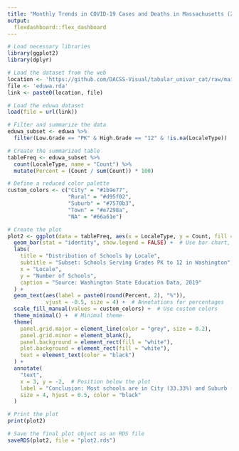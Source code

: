 ```yaml
---
title: "Monthly Trends in COVID-19 Cases and Deaths in Massachusetts (2020-2021)"
output: 
  flexdashboard::flex_dashboard
---
```


```r
# Load necessary libraries
library(ggplot2)
library(dplyr)

# Load the dataset from the web
location <- 'https://github.com/DACSS-Visual/tabular_univar_cat/raw/main/data/'
file <- 'eduwa.rda'
link <- paste0(location, file)

# Load the eduwa dataset
load(file = url(link))

# Filter and summarize the data
eduwa_subset <- eduwa %>%
  filter(Low.Grade == "PK" & High.Grade == "12" & !is.na(LocaleType))

# Create the summarized table
tableFreq <- eduwa_subset %>%
  count(LocaleType, name = "Count") %>%
  mutate(Percent = (Count / sum(Count)) * 100)

# Define a reduced color palette
custom_colors <- c("City" = "#1b9e77", 
                   "Rural" = "#d95f02", 
                   "Suburb" = "#7570b3", 
                   "Town" = "#e7298a",
                   "NA" = "#66a61e")

# Create the plot
plot2 <- ggplot(data = tableFreq, aes(x = LocaleType, y = Count, fill = LocaleType)) +
  geom_bar(stat = "identity", show.legend = FALSE) +  # Use bar chart, suppress legend
  labs(
    title = "Distribution of Schools by Locale",
    subtitle = "Subset: Schools Serving Grades PK to 12 in Washington",
    x = "Locale",
    y = "Number of Schools",
    caption = "Source: Washington State Education Data, 2019"
  ) +
  geom_text(aes(label = paste0(round(Percent, 2), "%")), 
            vjust = -0.5, size = 4) +  # Annotations for percentages
  scale_fill_manual(values = custom_colors) +  # Use custom colors
  theme_minimal() +  # Minimal theme
  theme(
    panel.grid.major = element_line(color = "grey", size = 0.2),
    panel.grid.minor = element_blank(),
    panel.background = element_rect(fill = "white"),
    plot.background = element_rect(fill = "white"),
    text = element_text(color = "black")
  ) +
  annotate(
    "text", 
    x = 3, y = -2,  # Position below the plot
    label = "Conclusion: Most schools are in City (33.33%) and Suburb (29.17%), while Rural and Town areas have fewer schools.",
    size = 4, hjust = 0.5, color = "black"
  )

# Print the plot
print(plot2)

# Save the final plot object as an RDS file
saveRDS(plot2, file = "plot2.rds")


```
